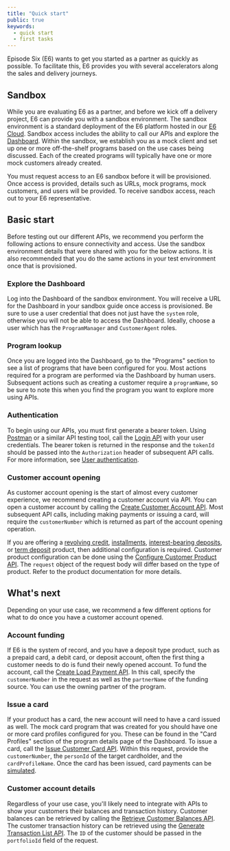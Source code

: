 ```yaml
---
title: "Quick start"
public: true
keywords:
  - quick start
  - first tasks
---
```


Episode Six (E6) wants to get you started as a partner as quickly as possible. To facilitate this, E6 provides you with several accelerators along the sales and delivery journeys.

## Sandbox

While you are evaluating E6 as a partner, and before we kick off a delivery project, E6 can provide you with a sandbox environment. The sandbox environment is a standard deployment of the E6 platform hosted in our [E6 Cloud](/docs/getting-started/e6-cloud). Sandbox access includes the ability to call our APIs and explore the [Dashboard](/docs/getting-started/dashboard). Within the sandbox, we establish you as a mock client and set up one or more off-the-shelf programs based on the use cases being discussed. Each of the created programs will typically have one or more mock customers already created.

<Info>
  You must request access to an E6 sandbox before it will be provisioned. Once access is provided, details such as URLs, mock programs, mock customers, and users will be provided. To receive sandbox access, reach out to your E6 representative.
</Info>

## Basic start

Before testing out our different APIs, we recommend you perform the following actions to ensure connectivity and access. Use the sandbox environment details that were shared with you for the below actions. It is also recommended that you do the same actions in your test environment once that is provisioned.

### Explore the Dashboard

Log into the Dashboard of the sandbox environment. You will receive a URL for the Dashboard in your sandbox guide once access is provisioned. Be sure to use a user credential that does not just have the `system` role, otherwise you will not be able to access the Dashboard. Ideally, choose a user which has the `ProgramManager` and `CustomerAgent` roles.

### Program lookup

Once you are logged into the Dashboard, go to the "Programs" section to see a list of programs that have been configured for you. Most actions required for a program are performed via the Dashboard by human users. Subsequent actions such as creating a customer require a `programName`, so be sure to note this when you find the program you want to explore more using APIs.

### Authentication

To begin using our APIs, you must first generate a bearer token. Using [Postman](https://www.postman.com/) or a similar API testing tool, call the [Login API](/tech-specs/users/user-authentication/api?#operation/net.e6tech.h3.middletier.api.v1.partner.PartnerAuthAPI_login_POST) with your user credentials. The bearer token is returned in the response and the `tokenId` should be passed into the `Authorization` header of subsequent API calls. For more information, see [User authentication](/tech-specs/getting-started/authentication).

### Customer account opening

As customer account opening is the start of almost every customer experience, we recommend creating a customer account via API. You can open a customer account by calling the [Create Customer Account API](/tech-specs/customers/customers/api?#operation/net.e6tech.h3.middletier.api.v1.partner.customer.CustomerHierarchyAPI_createCustomer_POST). Most subsequent API calls, including making payments or issuing a card, will require the `customerNumber` which is returned as part of the account opening operation.

If you are offering a [revolving credit](/docs/revolving-credit/revolving-credit-overview), [installments](/docs/installments/installments-overview), [interest-bearing deposits](/docs/interest-bearing-deposits/overview), or [term deposit](https://dev.episodesix.com/docs/term-deposits/overview) product, then additional configuration is required. Customer product configuration can be done using the [Configure Customer Product API](/tech-specs/product/customer-product/api?#operation/net.e6tech.h3.middletier.api.v1.partner.offering.OfferingAPI_setupOfferingCustomer_PUT). The `request` object of the request body will differ based on the type of product. Refer to the product documentation for more details.

## What's next

Depending on your use case, we recommend a few different options for what to do once you have a customer account opened.

### Account funding

If E6 is the system of record, and you have a deposit type product, such as a prepaid card, a debit card, or deposit account, often the first thing a customer needs to do is fund their newly opened account. To fund the account, call the [Create Load Payment API](/tech-specs/payments/fund/api?#operation/net.e6tech.h3.middletier.api.v1.partner.commerce2.MerchantAPI_load_POST). In this call, specify the `customerNumber` in the request as well as the `partnerName` of the funding source. You can use the owning partner of the program.

### Issue a card

If your product has a card, the new account will need to have a card issued as well. The mock card program that was created for you should have one or more card profiles configured for you. These can be found in the "Card Profiles" section of the program details page of the Dashboard. To issue a card, call the [Issue Customer Card API](/tech-specs/cards/customer-card-issuance/api?#operation/net.e6tech.h3.middletier.api.v1.partner.commerce2.MerchantAPI_load_POST). Within this request, provide the `customerNumber`, the `personId` of the target cardholder, and the `cardProfileName`. Once the card has been issued, card payments can be [simulated](/docs/cards/card-payment-simulation).

### Customer account details

Regardless of your use case, you'll likely need to integrate with APIs to show your customers their balances and transaction history. Customer balances can be retrieved by calling the [Retrieve Customer Balances API](/tech-specs/balances/customer-balances/api?#operation/net.e6tech.h3.middletier.api.v1.partner.customer.CustomerAPI_getCurrencyList_GET). The customer transaction history can be retrieved using the [Generate Transaction List API](/tech-specs/transactions/transactions/api?#operation/net.e6tech.h3.middletier.api.v1.partner.customer.TransactionAPI_listTransactions_POST). The `ID` of the customer should be passed in the `portfolioId` field of the request.

